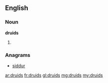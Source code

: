 ==English==

===Noun===
'''druids'''

# {{plural of|[[druid]]}}

===Anagrams===
* [[siddur#English|siddur]]

[[ar:druids]]
[[fr:druids]]
[[gl:druids]]
[[mg:druids]]
[[my:druids]]